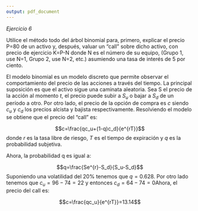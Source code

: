 ```yaml
---
output: pdf_document
---
```



*Ejercicio 6*

Utilice el método todo del árbol binomial para, primero, explicar el precio P=80 de un activo y, después, valuar un "call" sobre dicho activo, con precio de ejercicio K=P-N donde N es el número de su equipo, (Grupo 1, use N=1, Grupo 2, use N=2, etc.) asumiendo una tasa de interés de 5 por ciento.

El modelo binomial es un modelo discreto que permite observar el comportamiento del precio de las acciones a través del tiempo. La principal suposición es que el activo sigue una caminata aleatoria. Sea S el precio de la acción al momento $t$, el precio puede subir a $S_u$ o bajar a $S_d$ de un período a otro. Por otro lado, el precio de la opción de compra es $c$ siendo $c_u$ y $c_d$ los precios alcista y bajista respectivamente. Resolviendo el modelo se obtiene que el precio del "call" es:

$$c=\frac{qc_u+(1-q)c_d}{e^{rT}}$$
donde $r$ es la tasa libre de riesgo, $T$ es el tiempo de expiración y $q$ es la probabilidad subjetiva.

Ahora, la probabilidad q es igual a:

$$q=\frac{Se^{r}-S_d}{S_u-S_d}$$
Suponiendo una volatilidad del 20% tenemos que $q=0.628$. Por otro lado tenemos que $c_u=96-74=22$ y entonces $c_d=64-74=0$Ahora, el precio del call es:

$$c=\frac{qc_u}{e^{rT}}=13.14$$

